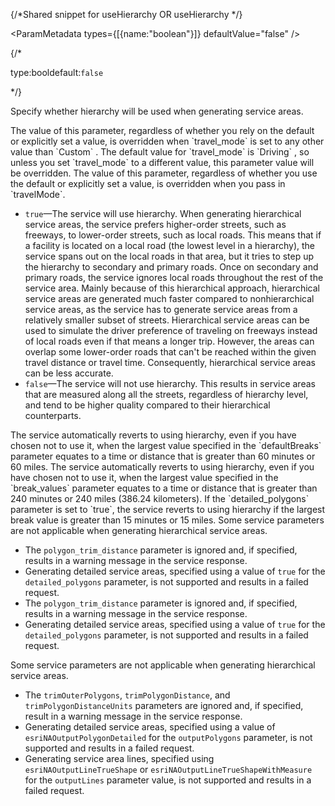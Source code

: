 {/*Shared snippet for useHierarchy OR useHierarchy */} 


<ParamMetadata types={[{name:"boolean"}]} defaultValue="false" />

{/* <p class="space-x-2"><span class="font-sm text-color-3">type:bool</span><span class="font-bold text-[#6d29cc]">default:`false`</span></p> */}

Specify whether hierarchy will be used when generating service areas.

<If c="requestType == 'job'">
<Note type={"attention"}>
The value of this parameter, regardless of whether you rely on the default or explicitly set a value, is overridden when `travel_mode`  is set to any other value than `Custom` . The default value for `travel_mode`  is `Driving` , so unless you set `travel_mode`  to a different value, this parameter value will be overridden.
</Note>
</If>

<If c="requestType == 'direct'">
<Note type={"attention"}>
The value of this parameter, regardless of whether you use the default or explicitly set a value, is overridden when you pass in `travelMode`.
</Note>
</If>

-   `true`—The service will use hierarchy. When generating hierarchical service areas, the service prefers higher-order streets, such as freeways, to lower-order streets, such as local roads. This means that if a facility is located on a local road (the lowest level in a hierarchy), the service spans out on the local roads in that area, but it tries to step up the hierarchy to secondary and primary roads. Once on secondary and primary roads, the service ignores local roads throughout the rest of the service area. Mainly because of this hierarchical approach, hierarchical service areas are generated much faster compared to nonhierarchical service areas, as the service has to generate service areas from a relatively smaller subset of streets. Hierarchical service areas can be used to simulate the driver preference of traveling on freeways instead of local roads even if that means a longer trip. However, the areas can overlap some lower-order roads that can't be reached within the given travel distance or travel time. Consequently, hierarchical service areas can be less accurate.
-   `false`—The service will not use hierarchy. This results in service areas that are measured along all the streets, regardless of hierarchy level, and tend to be higher quality compared to their hierarchical counterparts. 


<If c="publication == 'rest/online' && requestType == 'direct'">
<Note type={"caution"}>
The service automatically reverts to using hierarchy, even if you have chosen not to use it, when the largest value specified in the `defaultBreaks` parameter equates to a time or distance that is greater than 60 minutes or 60 miles.
</Note>
</If>

<If c="publication == 'rest/online' && requestType == 'job'">
<Note type={"caution"}>
The service automatically reverts to using hierarchy, even if you have chosen not to use it, when the largest value specified in the `break_values` parameter equates to a time or distance that is greater than 240 minutes or 240 miles (386.24 kilometers). If the `detailed_polygons` parameter is set to `true`, the service reverts to using hierarchy if the largest break value is greater than 15 minutes or 15 miles.
</Note>
</If>

<If c="requestType == 'job'">
Some service parameters are not applicable when generating hierarchical service areas.

-   The `polygon_trim_distance` parameter is ignored and, if specified, results in a warning message in the service response.
-   Generating detailed service areas, specified using a value of `true` for the `detailed_polygons` parameter, is not supported and results in a failed request. 
-   The `polygon_trim_distance` parameter is ignored and, if specified, results in a warning message in the service response.
-   Generating detailed service areas, specified using a value of `true` for the `detailed_polygons` parameter, is not supported and results in a failed request. 
</If>

<If c="requestType == 'direct'">
Some service parameters are not applicable when generating hierarchical service areas.

-   The `trimOuterPolygons`, `trimPolygonDistance`, and `trimPolygonDistanceUnits` parameters are ignored and, if specified, result in a warning message in the service response.
-   Generating detailed service areas, specified using a value of `esriNAOutputPolygonDetailed` for the `outputPolygons` parameter, is not supported and results in a failed request. 
-   Generating service area lines, specified using `esriNAOutputLineTrueShape` or `esriNAOutputLineTrueShapeWithMeasure` for the `outputLines` parameter value, is not supported and results in a failed request.
</If>